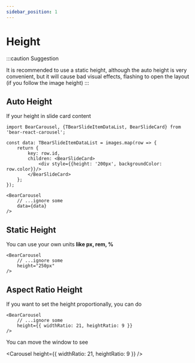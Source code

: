 ```yaml
---
sidebar_position: 1
---
```




# Height

:::caution Suggestion

It is recommended to use a static height, although the auto height is very convenient, but it will cause bad visual effects, flashing to open the layout (if you follow the image height)
:::


## Auto Height
If your height in slide card content

```tsx
import BearCarousel, {TBearSlideItemDataList, BearSlideCard} from 'bear-react-carousel';

const data: TBearSlideItemDataList = images.map(row => {
    return {
        key: row.id,
        children: <BearSlideCard>
            <div style={{height: '200px', backgroundColor: row.color}}/>
        </BearSlideCard>
    };
});

<BearCarousel
    // ...ignore some
    data={data}
/>
```

## Static Height
You can use your own units **like px, rem, %**

```tsx
<BearCarousel
    // ...ignore some
    height="250px"
/>
```

<Carousel/>

## Aspect Ratio Height

If you want to set the height proportionally, you can do

```tsx
<BearCarousel 
    // ...ignore some 
    height={{ widthRatio: 21, heightRatio: 9 }}
/>
```

You can move the window to see

<Carousel
    height={{ widthRatio: 21, heightRatio: 9 }}
/>
